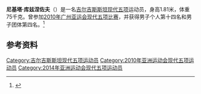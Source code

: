 {{NoteTA|G1=Sports}}
'''尼基塔·库兹涅佐夫'''（{{bd|1989年|3月14日||}}）是一名[[吉尔吉斯斯坦|吉尔吉斯斯坦]][[现代五项|现代五项]]运动员，身高1.81米，体重75千克。曾参加[[2010年亚洲运动会|2010年广州亚运会]][[2010年亚洲运动会现代五项比赛|现代五项比赛]]，并获得男子个人第十四名和男子团体第四名。<ref>{{cite web|url=http://www.gz2010.cn/info/CHN_CHN/ZB/ZBB101A_MP@@@@@@@@@@@@@@@CHN_number=240252.html | language=zh-hans | title=尼基塔·库兹涅佐夫 - 简历  |publisher=2010年广州亚运会官方网站 |accessdate=2011-12-27 }}</ref>

== 参考资料 ==
<references />
{{DEFAULTSORT:Kuznetsov, Nikita}}
[[Category:吉尔吉斯斯坦现代五项运动员|Category:吉尔吉斯斯坦现代五项运动员]]
[[Category:2010年亚洲运动会现代五项运动员|Category:2010年亚洲运动会现代五项运动员]]
[[Category:2014年亚洲运动会现代五项运动员|Category:2014年亚洲运动会现代五项运动员]]